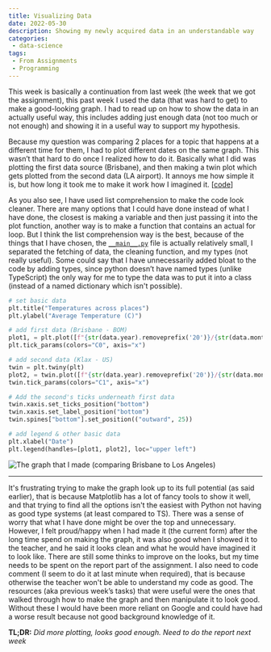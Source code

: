 ```yaml
---
title: Visualizing Data
date: 2022-05-30
description: Showing my newly acquired data in an understandable way
categories:
 - data-science
tags:
 - From Assignments
 - Programming
---
```


This week is basically a continuation from last week (the week that we got the assignment), this past week I used the data (that was hard to get) to make a good-looking graph. I had to read up on how to show the data in an actually useful way, this includes adding just enough data (not too much or not enough) and showing it in a useful way to support my hypothesis.

Because my question was comparing 2 places for a topic that happens at a different time for them, I had to plot different dates on the same graph. This wasn’t that hard to do once I realized how to do it. Basically what I did was plotting the first data source (Brisbane), and then making a twin plot which gets plotted from the second data (LA airport). It annoys me how simple it is, but how long it took me to make it work how I imagined it. [[code](https://github.com/Michael-Schoo/Data-Visualization/blob/main/src/__main__.py#L30-L50)]

As you also see, I have used list comprehension to make the code look cleaner. There are many options that I could have done instead of what I have done, the closest is making a variable and then just passing it into the plot function, another way is to make a function that contains an actual for loop. But I think the list comprehension way is the best, because of the things that I have chosen, the [`__main__.py`](https://github.com/Michael-Schoo/Data-Visualization/blob/main/src/__main__.py) file is actually relatively small, I separated the fetching of data, the cleaning function, and my types (not really useful). Some could say that I have unnecessarily added bloat to the code by adding types, since python doesn’t have named types (unlike TypeScript) the only way for me to type the data was to put it into a class (instead of a named dictionary which isn't possible).

```python
# set basic data
plt.title("Temperatures across places")
plt.ylabel("Average Temperature (C)")

# add first data (Brisbane - BOM)
plot1, = plt.plot([f"{str(data.year).removeprefix('20')}/{str(data.month)}" for data in better_data_bris], [data.temp for data in better_data_bris], label="Brisbane", color="C0")
plt.tick_params(colors="C0", axis="x")

# add second data (Klax - US)
twin = plt.twiny(plt)
plot2, = twin.plot([f"{str(data.year).removeprefix('20')}/{str(data.month)}" for data in better_data_klax], [data.temp for data in better_data_klax], label="KLAX", color="C1", )
twin.tick_params(colors="C1", axis="x")

# Add the second's ticks underneath first data
twin.xaxis.set_ticks_position("bottom")
twin.xaxis.set_label_position("bottom")
twin.spines["bottom"].set_position(("outward", 25))

# add legend & other basic data
plt.xlabel("Date")
plt.legend(handles=[plot1, plot2], loc="upper left")
```

![The graph that I made (comparing Brisbane to Los Angeles)](current_graph.png)

---

It's frustrating trying to make the graph look up to its full potential (as said earlier), that is because Matplotlib has a lot of fancy tools to show it well, and that trying to find all the options isn't the easiest with Python not having as good type systems (at least compared to TS).  There was a sense of worry that what I have done might be over the top and unnecessary. However, I felt proud/happy when I had made it (the current form) after the long time spend on making the graph, it was also good when I showed it to the teacher, and he said it looks clean and what he would have imagined it to look like. There are still some thinks to improve on the looks, but my time needs to be spent on the report part of the assignment. I also need to code comment (I seem to do it at last minute when required), that is because otherwise the teacher won't be able to understand my code as good. The resources (aka previous week’s tasks) that were useful were the ones that walked through how to make the graph and then manipulate it to look good. Without these I would have been more reliant on Google and could have had a worse result because not good background knowledge of it.

**TL;DR:** _Did more plotting, looks good enough. Need to do the report next week_
